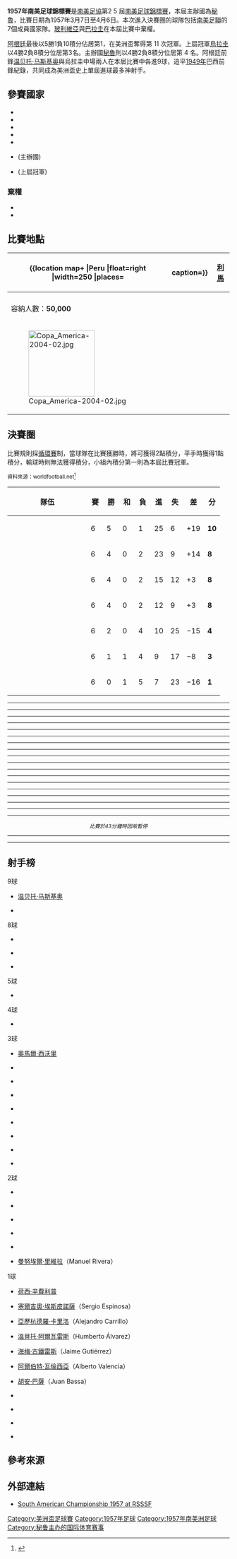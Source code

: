 {{Infobox 國際足球賽事賽季
| tourney_name    = 南美足球錦標賽
| year            = 1957年
| other_titles    = {{lang|en|1957 South American Championship}}
| image           = Argentina Copa América 1957.jpg
| size            = 250px
| caption         = 本屆冠軍阿根廷隊
| edition         = 25
| country         = 秘魯
| defending_champ = URU
| dates           = 3月7日–4月6日
| num_teams       = 7 隊
| confederations  = 1
| venues          = 1
| cities          = 1
| champion        = ARG
| count           = 11
| second          = BRA
| second-flagvar  = 1889
| third           = URU
| fourth          = PER
| matches         = 21
| goals           = 101
| attendance      = 
| top_scorer      = {{flagicon|ARG}} [[温贝托·马斯基奥|温贝托·马斯基奥]] <br> {{flagicon|URU}} {{le|哈維爾·安布羅伊斯|Javier Ambrois}} <br>（各 9 球）
| player          = {{flagicon|ARG}} [[奧馬爾·西沃里|奧馬爾·西沃里]]<ref>{{Cite web |url=http://www.rsssf.com/tabless/sachampfulltrivia.html |title=The Copa América Archive – Trivia |accessdate=2016-04-23 |archive-date=2018-10-13 |archive-url=https://web.archive.org/web/20181013015110/http://www.rsssf.com/tabless/sachampfulltrivia.html |dead-url=no }}</ref>
| prevseason      = [[1956年南美足球錦標賽|1956]]
| nextseason      = [[1959年南美足球錦標賽_(阿根廷)|1959 (阿根廷)]]
}}

'''1957年南美足球錦標賽'''是[[南美足協|南美足協]]第2 5 屆[[美洲盃足球賽|南美足球錦標賽]]，本屆主辦國為[[秘魯|秘魯]]，比賽日期為1957年3月7日至4月6日。本次進入決賽圈的球隊包括[[南美足聯|南美足聯]]的7個成員國家隊。[[玻利維亞國家足球隊|玻利維亞]]與[[巴拉圭國家足球隊|巴拉圭]]在本屆比賽中棄權。

[[阿根廷國家足球隊|阿根廷]]最後以5勝1負10積分佔居第1，在美洲盃奪得第 11 次冠軍。上屆冠軍[[烏拉圭國家足球隊|烏拉圭]]以4勝2負8積分位居第3名。主辦國[[秘魯國家足球隊|秘魯]]則以4勝2負8積分位居第 4 名。阿根廷前鋒[[温贝托·马斯基奥|温贝托·马斯基奥]]與烏拉圭中場{{le|哈維爾·安布羅伊斯|Javier Ambrois}}兩人在本屆比賽中各進9球，追平[[1949年南美足球錦標賽|1949年]]巴西前鋒{{le|吉爾·達羅薩·平托|Jair da Rosa Pinto}}紀錄，共同成為美洲盃史上單屆進球最多神射手。

==參賽國家==
* {{fb|ARG}} 
* {{fb|BRA}} 
* {{fb|CHI}} 
* {{fb|COL}}
* {{fb|ECU}} 
* {{fb|PER}} (主辦國)
* {{fb|URU}} (上屆冠軍)

===棄權===
* {{fb|BOL}}
* {{fb|PAR}}

==比賽地點==
{| class="wikitable" style="text-align:center"
|-
! rowspan=21|
{{location map+ |Peru |float=right |width=250 |places=
{{location map~ |Peru |lat=-12.067181 |long=-77.033635 |label=[[利馬|利馬]] }}
|caption=}}
! [[利馬|利馬]]
|-
| {{le|國家體育場 (秘魯)|Estadio Nacional de Lima|國家體育場}}
|-
| 容納人數：'''50,000'''
|-
| [[File:Copa_America-2004-02.jpg|150px]]
|}

==決賽圈==
比賽規則採[[循環賽|循環賽]]制，當球隊在比賽獲勝時，將可獲得2點積分，平手時獲得1點積分，輸球時則無法獲得積分，小組內積分第一則為本屆比賽冠軍。

<small>資料來源：worldfootball.net<ref>{{cite web |url=http://www.worldfootball.net/schedule/copa-america-1957-in-peru-endrunde/0/ |title=Copa América 1957 Peru » Final round |publisher=worldfootball.net |date= |accessdate=2016-04-23 |archive-date=2019-10-16 |archive-url=https://web.archive.org/web/20191016021222/https://www.worldfootball.net/schedule/copa-america-1957-in-peru-endrunde/0/ |dead-url=no }}</ref></small>
{| class="wikitable" style="text-align:center"
|-
! width=165 | 隊伍
! width=20 | 賽
! width=20 | 勝
! width=20 | 和
! width=20 | 負
! width=20 | 進
! width=20 | 失
! width=20 | 差
! width=20 | 分
|- align=center bgcolor=gold
| align=left | {{fb|ARG}}
|6||5||0||1||25||6||+19||'''10'''
|- align=center
| align=left | {{fb|BRA}}
|6||4||0||2||23||9||+14||'''8'''
|- align=center
| align=left | {{fb|URU}}
|6||4||0||2||15||12||+3||'''8'''
|- align=center
| align=left | {{fb|PER}}
|6||4||0||2||12||9||+3||'''8'''
|- align=center
| align=left | {{fb|COL}}
|6||2||0||4||10||25||−15||'''4'''
|- align=center
| align=left | {{fb|CHI}}
|6||1||1||4||9||17||−8||'''3'''
|- align=center
| align=left | {{fb|ECU}}
|6||0||1||5||7||23||−16||'''1'''
|}

{{football box
| date = 1957年3月7日
| team1 = {{fb-rt|URU}}
| score = 5–2
| report = <!--match report link goes here-->
| team2 = {{fb|ECU}}
| goals1 = {{le|哈維爾·安布羅伊斯|Javier Ambrois|安布羅伊斯}} {{Goal|26||29|pen.|57||74}} <br> {{le|约瑟·萨西|José Sasía|萨西}} {{Goal|87}}
| goals2 = {{link-es|豪爾赫·拉拉兹|Jorge Larraz|拉拉兹}} {{Goal|12||40|pen.}}
| stadium = [[利馬|利馬]]{{le|國家體育場 (秘魯)|Estadio Nacional de Lima|國家體育場}}
| attendance = 50,000
| referee = {{link-fr|歐文·希格|Erwin Hieger}} ([[奧地利足球協會|奧地利]])
}}
----
{{football box
| date = 1957年3月10日
| team1 = {{fb-rt|PER}}
| score = 2–1
| report = <!--match report link goes here-->
| team2 = {{fb|ECU}}
| goals1 = {{le|阿爾伯特·泰瑞|Alberto Terry|泰瑞}} {{Goal|29||37|pen.}}
| goals2 = {{link-es|恩里克·坎多斯|Enrique Cantos|坎多斯}} {{Goal|44}}
| stadium = [[利馬|利馬]]{{le|國家體育場 (秘魯)|Estadio Nacional de Lima|國家體育場}}
| attendance = 55,000
| referee = 羅伯特·特納（Robert Turner） ([[英格蘭足球總會|英國]])
}}
----
{{football box
| date = 1957年3月13日
| team1 = {{fb-rt|ARG}}
| score = 8–2
| report = <!--match report link goes here-->
| team2 = {{fb|COL}}
| goals1 = {{le|奧斯瓦爾多·赫克托·克魯斯|Osvaldo Héctor Cruz|克魯斯}} {{Goal|5}} <br> {{le|安东尼奥·瓦伦丁·安杰利洛|Antonio Valentín Angelillo|安杰利洛}} {{Goal|10||73}} <br> [[温贝托·马斯基奥|马斯奇奥]] {{Goal|16|pen.|23||53|pen.|85}} <br> {{le|奧馬爾·奧萊斯特·科巴塔|Omar Oreste Corbatta|科巴塔}} {{Goal|59}}
| goals2 = {{le|德利奧·甘博亞|Delio Gamboa Rentería|甘博亞}} {{Goal|34|pen.}} <br> [[阿爾伯特·瓦倫西亞|瓦倫西亞]] {{Goal|37}}
| stadium = [[利馬|利馬]]{{le|國家體育場 (秘魯)|Estadio Nacional de Lima|國家體育場}}
| attendance = 42,000
| referee = 羅納德·林奇（Ronald Lynch） ([[英格蘭足球總會|英國]])
}}
----
{{football box
| date = 1957年3月13日
| team1 = {{fb-rt|BRA}}
| score = 4–2
| report = <!--match report link goes here-->
| team2 = {{fb|CHI}}
| goals1 = {{le|瓦迪尔·佩雷拉|Didi (footballer)|迪迪}} {{Goal|20||26||44}} <br> {{le|荷西·馬西亞|José Macia|佩佩}} {{Goal|46}}
| goals2 = {{le|海梅·拉米雷斯|Jaime Ramírez Banda|拉米雷斯}} {{Goal|13}} <br> {{le|荷西·斐南迪茲|José Fernández (Chilean footballer)|斐南迪茲}} {{Goal|89}}
| stadium = [[利馬|利馬]]{{le|國家體育場 (秘魯)|Estadio Nacional de Lima|國家體育場}}
| attendance = 42,000
| referee = 賓利·克羅斯（Bertley Cross） ([[英格蘭足球總會|英國]])
}}
----
{{football box
| date = 1957年3月16日
| team1 = {{fb-rt|PER}}
| score = 1–0
| report = <!--match report link goes here-->
| team2 = {{fb|CHI}}
| goals1 = {{link-es|馬克西莫·莫斯克拉|Máximo Mosquera|莫斯克拉}} {{Goal|57}}
| goals2 =
| stadium =[[利馬|利馬]]{{le|國家體育場 (秘魯)|Estadio Nacional de Lima|國家體育場}}
| attendance = 60,000
| referee = 羅納德·林奇（Ronald Lynch） ([[英格蘭足球總會|英國]])
}}
----
{{football box
| date = 1957年3月17日
| team1 = {{fb-rt|COL}}
| score = 1–0
| report = <!--match report link goes here-->
| team2 = {{fb|URU}}
| goals1 = {{le|卡洛斯·阿朗戈|Carlos Arango|阿朗戈}} {{Goal|28}}
| goals2 =
| stadium = [[利馬|利馬]]{{le|國家體育場 (秘魯)|Estadio Nacional de Lima|國家體育場}}
| attendance = 50,000
| referee = 佩德羅·迪里奧（Pedro Di Leo） ([[義大利足球總會|義大利]])
}}
----
{{football box
| date = 1957年3月17日
| team1 = {{fb-rt|ARG}}
| score = 3–0
| report = <!--match report link goes here-->
| team2 = {{fb|ECU}}
| goals1 = {{le|安东尼奥·瓦伦丁·安杰利洛|Antonio Valentín Angelillo|安杰利洛}} {{Goal|5||39}} <br> [[奧馬爾·西沃里|西沃里]] {{Goal|14}}
| goals2 =
| stadium = [[利馬|利馬]]{{le|國家體育場 (秘魯)|Estadio Nacional de Lima|國家體育場}}
| attendance = 50,000
| referee = 賓利·克羅斯（Bertley Cross） ([[英格蘭足球總會|英國]])
}}
----
{{football box
| date = 1957年3月20日
| team1 = {{fb-rt|ARG}}
| score = 4–0
| report = <!--match report link goes here-->
| team2 = {{fb|URU}}
| goals1 = [[温贝托·马斯基奥|马斯奇奥]] {{Goal|7||73}} <br> {{le|安东尼奥·瓦伦丁·安杰利洛|Antonio Valentín Angelillo|安杰利洛}} {{Goal|48}} <br> [[荷西·辛費利普|辛費利普]] {{Goal|83}}
| goals2 =
| stadium = [[利馬|利馬]]{{le|國家體育場 (秘魯)|Estadio Nacional de Lima|國家體育場}}
| attendance = 40,000
| referee = {{link-fr|歐文·希格|Erwin Hieger}} ([[奧地利足球協會|奧地利]])
}}
----
{{football box
| date = 1957年3月21日
| team1 = {{fb-rt|BRA}}
| score = 7–1
| report = <!--match report link goes here-->
| team2 = {{fb|ECU}}
| goals1 = {{le|埃瓦里斯托·德·马塞多|Evaristo de Macedo|埃瓦里斯托}} {{Goal|22||89}} <br> {{le|荷西·馬西亞|José Macia|佩佩}} {{Goal|25}} <br> {{le|托馬斯·蘇亞雷斯·達席爾瓦|Zizinho|施仙奴}} {{Goal|34|pen.}} <br> {{le|喬爾·安東尼奧·馬丁斯|Joel Antônio Martins|喬爾}} {{Goal|43||68}} <br> {{le|瓦迪尔·佩雷拉|Didi (footballer)|迪迪}} {{Goal|78}}
| goals2 = {{link-es|豪爾赫·拉拉兹|Jorge Larraz|拉拉兹}} {{Goal|80|pen.}}
| stadium = [[利馬|利馬]]{{le|國家體育場 (秘魯)|Estadio Nacional de Lima|國家體育場}}
| attendance = 45,000
| referee = 羅納德·林奇（Ronald Lynch） ([[英格蘭足球總會|英國]])
}}
----
{{football box
| date = 1957年3月21日
| team1 = {{fb-rt|CHI}}
| score = 3–2
| report = <!--match report link goes here-->
| team2 = {{fb|COL}}
| goals1 = {{le|卡洛斯·弗德乔|Carlos Verdejo|弗德乔}} {{Goal|35||70}} <br> [[塞爾吉奧·埃斯皮諾薩|埃斯皮諾薩]] {{Goal|62}}
| goals2 = {{le|卡洛斯·阿朗戈|Carlos Arango|阿朗戈}} {{Goal|68}} <br> [[亞歷杭德羅·卡里洛|卡里洛]] {{Goal|83}}
| stadium = [[利馬|利馬]]{{le|國家體育場 (秘魯)|Estadio Nacional de Lima|國家體育場}}
| attendance = 45,000
| referee = {{link-fr|歐文·希格|Erwin Hieger}} ([[奧地利足球協會|奧地利]])
}}
----
{{football box
| date = 1957年3月23日
| team1 = {{fb-rt|URU}}
| score = 5–3
| report = <!--match report link goes here-->
| team2 = {{fb|PER}}
| goals1 = {{le|哈維爾·安布羅伊斯|Javier Ambrois|安布羅伊斯}} {{Goal|22||48||60||75}} <br> {{link-fr|卡洛斯·卡蘭薩|Carlos Carranza|卡蘭薩}} {{Goal|26}}
| goals2 = {{le|阿爾伯特·泰瑞|Alberto Terry|泰瑞}} {{Goal|3}} <br> {{le|胡安·桑米納里奧|Juan Seminario|桑米納里奧}} {{Goal|81}} <br> {{link-es|馬克西莫·莫斯克拉|Máximo Mosquera|莫斯克拉}} {{Goal|83}}
| stadium = [[利馬|利馬]]{{le|國家體育場 (秘魯)|Estadio Nacional de Lima|國家體育場}}
| attendance = 55,000
| referee = 賓利·克羅斯（Bertley Cross） ([[英格蘭足球總會|英國]])
}}
----
{{football box
| date = 1957年3月24日
| team1 = {{fb-rt|CHI}}
| score = 2–2
| report = <!--match report link goes here-->
| team2 = {{fb|ECU}}
| goals1 = {{le|海梅·拉米雷斯|Jaime Ramírez Banda|拉米雷斯}} {{Goal|18||26|pen.}}
| goals2 = {{link-es|豪爾赫·拉拉兹|Jorge Larraz|拉拉兹}} {{Goal|25|pen.}} <br> {{link-es|恩里克·坎多斯|Enrique Cantos|坎多斯}} {{Goal|59}}
| stadium = [[利馬|利馬]]{{le|國家體育場 (秘魯)|Estadio Nacional de Lima|國家體育場}}
| attendance = 45,000
| referee = {{link-fr|歐文·希格|Erwin Hieger}} ([[奧地利足球協會|奧地利]])
}}
----
{{football box
| date = 1957年3月24日
| team1 = {{fb-rt|BRA}}
| score = 9–0
| report = <!--match report link goes here-->
| team2 = {{fb|COL}}
| goals1 = {{le|荷西·馬西亞|José Macia|佩佩}} {{Goal|27}} <br> {{le|埃瓦里斯托·德·马塞多|Evaristo de Macedo|埃瓦里斯托}} {{Goal|41||44||45||75||86}} <br> {{le|瓦迪尔·佩雷拉|Didi (footballer)|迪迪}} {{Goal|50||60}} <br> {{le|托馬斯·蘇亞雷斯·達席爾瓦|Zizinho|施仙奴}} {{Goal|85}}
| goals2 =
| stadium = [[利馬|利馬]]{{le|國家體育場 (秘魯)|Estadio Nacional de Lima|國家體育場}}
| attendance = 45,000
| referee = 賓利·克羅斯（Bertley Cross） ([[英格蘭足球總會|英國]])
}}
----
{{football box
| date = 1957年3月27日
| team1 = {{fb-rt|PER}}
| score = 4–1
| report = <!--match report link goes here-->
| team2 = {{fb|COL}}
| goals1 = {{le|阿爾伯特·泰瑞|Alberto Terry|泰瑞}} {{Goal|34}} <br> [[曼努埃爾·里維拉|里維拉]] {{Goal|35||37}} <br> [[胡安·巴薩|巴薩]] {{Goal|83}}
| goals2 = {{le|卡洛斯·阿朗戈|Carlos Arango|阿朗戈}} {{Goal|57|pen.}}
| stadium = [[利馬|利馬]]{{le|國家體育場 (秘魯)|Estadio Nacional de Lima|國家體育場}}
| attendance = 55,000
| referee = 羅納德·林奇（Ronald Lynch） ([[英格蘭足球總會|英國]])
}}
----
{{football box
| date = 1957年3月28日
| team1 = {{fb-rt|ARG}}
| score = 6–2
| report = <!--match report link goes here-->
| team2 = {{fb|CHI}}
| goals1 = [[奧馬爾·西沃里|西沃里]] {{Goal|7}} <br> {{le|安东尼奥·瓦伦丁·安杰利洛|Antonio Valentín Angelillo|安杰利洛}} {{Goal|21||70}} <br> [[温贝托·马斯基奥|马斯奇奥]] {{Goal|53||74}} <br> {{le|奧馬爾·奧萊斯特·科巴塔|Omar Oreste Corbatta|科巴塔}} {{Goal|83|pen.}}
| goals2 = {{le|荷西·斐南迪茲|José Fernández (Chilean footballer)|斐南迪茲}} {{Goal|14||28}}
| stadium = [[利馬|利馬]]{{le|國家體育場 (秘魯)|Estadio Nacional de Lima|國家體育場}}
| attendance = 50,000
| referee = 羅伯特·特納（Robert Turner） ([[英格蘭足球總會|英國]])
}}
----
{{football box
| date = 1957年3月28日
| team1 = {{fb-rt|URU}}
| score = 3–2
| report = <!--match report link goes here-->
| team2 = {{fb|BRA}}
| goals1 = {{link-pl|路易斯·坎佩羅|Luis Campero|坎佩羅}} {{Goal|15||23}} <br> {{le|哈維爾·安布羅伊斯|Javier Ambrois|安布羅伊斯}} {{Goal|17}}
| goals2 = {{le|埃瓦里斯托·德·马塞多|Evaristo de Macedo|埃瓦里斯托}} {{Goal|68}} <br> {{le|瓦迪尔·佩雷拉|Didi (footballer)|迪迪}} {{Goal|70}}
| stadium = [[利馬|利馬]]{{le|國家體育場 (秘魯)|Estadio Nacional de Lima|國家體育場}}
| attendance = 50,000
| referee = {{link-fr|歐文·希格|Erwin Hieger}} ([[奧地利足球協會|奧地利]])
}}
----
{{football box
| date = 1957年3月31日
| team1 = {{fb-rt|BRA}}
| score = 1–0
| report = <!--match report link goes here-->
| team2 = {{fb|PER}}
| goals1 = {{le|瓦迪尔·佩雷拉|Didi (footballer)|迪迪}} {{Goal|73|pen.}}
| goals2 =
| stadium = [[利馬|利馬]]{{le|國家體育場 (秘魯)|Estadio Nacional de Lima|國家體育場}}
| attendance = 55,000
| referee = 羅納德·林奇（Ronald Lynch） ([[英格蘭足球總會|英國]])
}}
----
{{football box
| date = 1957年4月1日
| team1 = {{fb-rt|COL}}
| score = 4–1
| report = <!--match report link goes here-->
| team2 = {{fb|ECU}}
| goals1 = [[溫貝托·阿爾瓦雷斯|阿爾瓦雷斯]] {{Goal|19|pen.}} <br> [[海梅·古鐵雷斯|古鐵雷斯]] {{Goal|22}} <br> {{le|德利奧·甘博亞|Delio Gamboa Rentería|甘博亞}} {{Goal|30||58}}
| goals2 = {{link-es|豪爾赫·拉拉兹|Jorge Larraz|拉拉兹}} {{Goal|32|pen.}}
| stadium = [[利馬|利馬]]{{le|國家體育場 (秘魯)|Estadio Nacional de Lima|國家體育場}}
| attendance = 40,000
| referee = 哈里·戴维斯（Harry Davis） ([[英格蘭足球總會|英國]])
}}
----
{{football box
| date = 1957年4月1日
| team1 = {{fb-rt|URU}}
| score = 2–0
| report = <!--match report link goes here-->
| team2 = {{fb|CHI}}
| goals1 = {{link-pl|路易斯·坎佩羅|Luis Campero|坎佩羅}} {{Goal|28}} <br> {{link-es|沃爾特·羅克|Walter Roque|羅克}} {{Goal|40}}
| goals2 =
| stadium = [[利馬|利馬]]{{le|國家體育場 (秘魯)|Estadio Nacional de Lima|國家體育場}}
| attendance = 40,000
| referee = {{link-fr|歐文·希格|Erwin Hieger}} ([[奧地利足球協會|奧地利]])
}}
<center><small>''比賽於43分鐘時因故暫停''</small></center>
----
{{football box
| date = 1957年4月3日
| team1 = {{fb-rt|ARG}}
| score = 3–0
| report = <!--match report link goes here-->
| team2 = {{fb|BRA}}
| goals1 = {{le|安东尼奥·瓦伦丁·安杰利洛|Antonio Valentín Angelillo|安杰利洛}} {{Goal|23}} <br> [[温贝托·马斯基奥|马斯奇奥]] {{Goal|87}} <br> {{le|奧斯瓦爾多·赫克托·克魯斯|Osvaldo Héctor Cruz|克魯斯}} {{Goal|90}}
| goals2 =
| stadium = [[利馬|利馬]]{{le|國家體育場 (秘魯)|Estadio Nacional de Lima|國家體育場}}
| attendance = 55,000
| referee = 羅伯特·特納（Robert Turner） ([[英格蘭足球總會|英國]])
}}
----
{{football box
| date = 1957年4月6日
| team1 = {{fb-rt|PER}}
| score = 2–1
| report = <!--match report link goes here-->
| team2 = {{fb|ARG}}
| goals1 = {{link-es|馬克西莫·莫斯克拉|Máximo Mosquera|莫斯克拉}} {{Goal|15}} <br> {{le|阿爾伯特·泰瑞|Alberto Terry|泰瑞}} {{Goal|81}}
| goals2 = [[奧馬爾·西沃里|西沃里]] {{Goal|50}}
| stadium = [[利馬|利馬]]{{le|國家體育場 (秘魯)|Estadio Nacional de Lima|國家體育場}}
| attendance = 60,000
| referee = 賓利·克羅斯（Bertley Cross） ([[英格蘭足球總會|英國]])
}}

{{winners|fb|1957年南美足球錦標賽 |Argentina|11}}

==射手榜==
;9球
{{col-begin}}
{{col-3}}
* {{flagicon|ARG}} [[温贝托·马斯基奥|温贝托·马斯基奥]]
{{col-3}}
* {{flagicon|URU}} {{le|哈維爾·安布羅伊斯|Javier Ambrois}}
{{col-3}}
{{col-end}}

;8球
{{col-begin}}
{{col-3}}
* {{flagicon|ARG}} {{le|安东尼奥·瓦伦丁·安杰利洛|Antonio Valentín Angelillo}}
{{col-3}}
* {{flagicon|BRA}} {{le|瓦迪尔·佩雷拉|Didi (footballer)|迪迪}}
{{col-3}}
* {{flagicon|BRA}} {{le|埃瓦里斯托·德·马塞多|Evaristo de Macedo|埃瓦里斯托}}
{{col-end}}

;5球
* {{flagicon|PER}} {{le|阿爾伯特·泰瑞|Alberto Terry}}

;4球
* {{flagicon|ECU}} {{link-es|豪爾赫·拉拉兹|Jorge Larraz}}

;3球
{{col-begin}}
{{col-3}}
* {{flagicon|ARG}} [[奧馬爾·西沃里|奧馬爾·西沃里]]
* {{flagicon|BRA}} {{le|荷西·馬西亞|José Macia|佩佩}}
* {{flagicon|CHI}} {{le|荷西·斐南迪茲|José Fernández (Chilean footballer)}}
{{col-3}}
* {{flagicon|CHI}} {{le|海梅·拉米雷斯|Jaime Ramírez Banda}}
* {{flagicon|COL}} {{le|卡洛斯·阿朗戈|Carlos Arango}}
* {{flagicon|COL}} {{le|德利奧·甘博亞|Delio Gamboa Rentería}}
{{col-3}}
* {{flagicon|ECU}} {{link-es|恩里克·坎多斯|Enrique Cantos}}
* {{flagicon|PER}} {{link-es|馬克西莫·莫斯克拉|Máximo Mosquera}}
* {{flagicon|URU}} {{link-pl|路易斯·坎佩羅|Luis Campero}}
{{col-end}}

;2球
{{col-begin}}
{{col-3}}
* {{flagicon|ARG}} {{le|奧馬爾·奧萊斯特·科巴塔|Omar Oreste Corbatta}}
* {{flagicon|ARG}} {{le|奧斯瓦爾多·赫克托·克魯斯|Osvaldo Héctor Cruz}}
{{col-3}}
* {{flagicon|BRA}} {{le|喬爾·安東尼奧·馬丁斯|Joel Antônio Martins|喬爾}}
* {{flagicon|BRA}} {{le|托馬斯·蘇亞雷斯·達席爾瓦|Zizinho|施仙奴}}
{{col-3}}
* {{flagicon|CHI}} {{le|卡洛斯·弗德乔|Carlos Verdejo}}
* {{flagicon|PER}} [[曼努埃爾·里維拉|曼努埃爾·里維拉]]（Manuel Rivera）
{{col-end}}

;1球
{{col-begin}}
{{col-3}}
* {{flagicon|ARG}} [[荷西·辛費利普|荷西·辛費利普]]
* {{flagicon|CHI}} [[塞爾吉奧·埃斯皮諾薩|塞爾吉奧·埃斯皮諾薩]]（Sergio Espinosa）
* {{flagicon|COL}} [[亞歷杭德羅·卡里洛|亞歷杭德羅·卡里洛]]（Alejandro Carrillo）
* {{flagicon|COL}} [[溫貝托·阿爾瓦雷斯|溫貝托·阿爾瓦雷斯]]（Humberto Álvarez）
{{col-3}}
* {{flagicon|COL}} [[海梅·古鐵雷斯|海梅·古鐵雷斯]]（Jaime Gutiérrez）
* {{flagicon|COL}} [[阿爾伯特·瓦倫西亞|阿爾伯特·瓦倫西亞]]（Alberto Valencia）
* {{flagicon|PER}} [[胡安·巴薩|胡安·巴薩]]（Juan Bassa）
* {{flagicon|PER}} {{le|胡安·桑米納里奧|Juan Seminario}}
{{col-3}}
* {{flagicon|URU}} {{link-fr|卡洛斯·卡蘭薩|Carlos Carranza}}
* {{flagicon|URU}} {{link-es|沃爾特·羅克|Walter Roque}}
* {{flagicon|URU}} {{le|约瑟·萨西|José Sasía}}
{{col-end}}

==參考來源==
{{reflist}}

==外部連結==
* [http://www.rsssf.com/tables/57safull.html South American Championship 1957 at RSSSF]{{Wayback|url=http://www.rsssf.com/tables/57safull.html |date=20190327181145 }}

{{美洲盃足球賽}}
{{國際足球}}

[[Category:美洲盃足球賽|Category:美洲盃足球賽]]
[[Category:1957年足球|Category:1957年足球]]
[[Category:1957年南美洲足球|Category:1957年南美洲足球]]
[[Category:秘鲁主办的国际体育赛事|Category:秘鲁主办的国际体育赛事]]